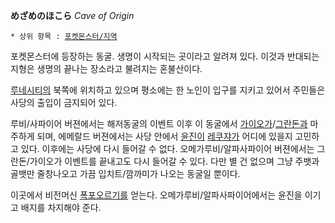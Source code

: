 '''めざめのほこら''' ''Cave of Origin''

 * 상위 항목 : [[포켓몬스터/지역]]

포켓몬스터에 등장하는 동굴. 생명이 시작되는 곳이라고 알려져 있다. 이것과 반대되는 지형은 생명의 끝나는 장소라고 불려지는 혼불산이다.

[[루네시티]]의 북쪽에 위치하고 있으며 평소에는 한 노인이 입구를 지키고 있어서 주민들은 사당의 출입이 금지되어 있다.

루비/사파이어 버젼에서는 해저동굴의 이벤트 이후 이 동굴에서 [[가이오가]]/[[그란돈]]과 마주하게 되며, 에메랄드 버젼에서는 사당 안에서 [[윤진]]이 [[레쿠쟈]]가 어디에 있을지 고민하고 있다. 이후에는 사당에 다시 들어갈 수 없다. 오메가루비/알파사파이어 버젼에서는 그란돈/가이오가 이벤트를 끝내고도 다시 들어갈 수 있다. 다만 별 건 없으며 그냥 주뱃과 골뱃만 줄창나오고 가끔 입치트/깜까미가 나오는 동굴일 뿐이다.

이곳에서 비전머신 [[폭포오르기]]를 얻는다. 오메가루비/알파사파이어에서는 윤진을 이기고 배지를 차지해야 준다.
